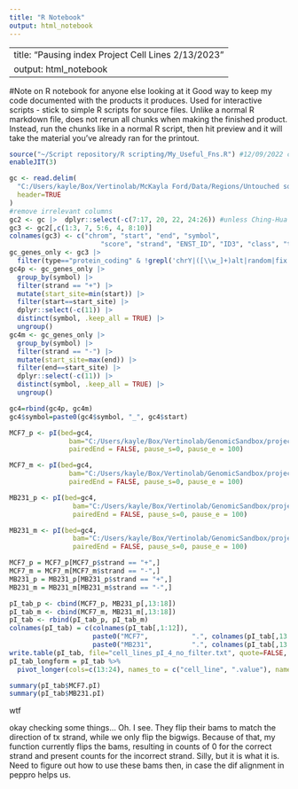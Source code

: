 ```yaml
---
title: "R Notebook"
output: html_notebook
---
```


---
title: "Pausing index Project Cell Lines 2/13/2023"
output: html_notebook
---
#Note on R notebook for anyone else looking at it
Good way to keep my code documented with the products it produces. Used for
interactive scripts - stick to simple R scripts for source files. Unlike a normal
R markdown file, does not rerun all chunks when making the finished product. Instead, 
run the chunks like in a normal R script, then hit preview and it will take the material
you've already ran for the printout.

```r
source("~/Script repository/R scripting/My_Useful_Fns.R") #12/09/2022 commit at my github https://github.com/McK-Ford/Script-repository/blob/main/R%20scripting/My_Useful_Fns.R
enableJIT(3)
```

```r
gc <- read.delim(
  "C:/Users/kayle/Box/Vertinolab/McKayla Ford/Data/Regions/Untouched source data/Gencode39_knowngene.hg38.txt.gz",
  header=TRUE
)
#remove irrelevant columns
gc2 <- gc |>  dplyr::select(-c(7:17, 20, 22, 24:26)) #unless Ching-Hua used detect transcripts?
gc3 <- gc2[,c(1:3, 7, 5:6, 4, 8:10)]
colnames(gc3) <- c("chrom", "start", "end", "symbol",
                       "score", "strand", "ENST_ID", "ID3", "class", "type")
gc_genes_only <- gc3 |> 
  filter(type=="protein_coding" & !grepl('chrY|([\\w_]+)alt|random|fix|v1', chrom)) ###86K out of 266K
gc4p <- gc_genes_only |> 
  group_by(symbol) |> 
  filter(strand == "+") |> 
  mutate(start_site=min(start)) |> 
  filter(start==start_site) |> 
  dplyr::select(-c(11)) |> 
  distinct(symbol, .keep_all = TRUE) |> 
  ungroup()
gc4m <- gc_genes_only |> 
  group_by(symbol) |> 
  filter(strand == "-") |> 
  mutate(start_site=max(end)) |> 
  filter(end==start_site) |> 
  dplyr::select(-c(11)) |> 
  distinct(symbol, .keep_all = TRUE) |> 
  ungroup()

gc4=rbind(gc4p, gc4m)
gc4$symbol=paste0(gc4$symbol, "_", gc4$start)
```

```r
MCF7_p <- pI(bed=gc4,
               bam="C:/Users/kayle/Box/Vertinolab/GenomicSandbox/project_cell_lines/ProSeq/PEPPRO_SE/MCF7/aligned_hg38/MCF7_plus.bam",
               pairedEnd = FALSE, pause_s=0, pause_e = 100)
```
```r
MCF7_m <- pI(bed=gc4,
               bam="C:/Users/kayle/Box/Vertinolab/GenomicSandbox/project_cell_lines/ProSeq/PEPPRO_SE/MCF7/aligned_hg38/MCF7_minus.bam",
               pairedEnd = FALSE, pause_s=0, pause_e = 100)
```

```r
MB231_p <- pI(bed=gc4,
                bam="C:/Users/kayle/Box/Vertinolab/GenomicSandbox/project_cell_lines/ProSeq/PEPPRO_SE/MB231/aligned_hg38/MB231_plus.bam",
                pairedEnd = FALSE, pause_s=0, pause_e = 100)
```

```r
MB231_m <- pI(bed=gc4,
                bam="C:/Users/kayle/Box/Vertinolab/GenomicSandbox/project_cell_lines/ProSeq/PEPPRO_SE/MB231/aligned_hg38/MB231_minus.bam",
                pairedEnd = FALSE, pause_s=0, pause_e = 100)
```
```r
MCF7_p = MCF7_p[MCF7_p$strand == "+",]
MCF7_m = MCF7_m[MCF7_m$strand == "-",]
MB231_p = MB231_p[MB231_p$strand == "+",]
MB231_m = MB231_m[MB231_m$strand == "-",]
```


```r
pI_tab_p <- cbind(MCF7_p, MB231_p[,13:18])
pI_tab_m <- cbind(MCF7_m, MB231_m[,13:18])
pI_tab <- rbind(pI_tab_p, pI_tab_m)
colnames(pI_tab) = c(colnames(pI_tab[,1:12]),
                     paste0("MCF7",           ".", colnames(pI_tab[,13:18])),
                     paste0("MB231",          ".", colnames(pI_tab[,13:18])))
write.table(pI_tab, file="cell_lines_pI_4_no_filter.txt", quote=FALSE, sep="\t", row.names = FALSE)
pI_tab_longform = pI_tab %>%
  pivot_longer(cols=c(13:24), names_to = c("cell_line", ".value"), names_pattern = "(.+)\\.(.+)")
```

```r
summary(pI_tab$MCF7.pI)
summary(pI_tab$MB231.pI)
```
wtf

okay checking some things... Oh. I see. They flip their bams to match the direction of tx strand, while we only flip the bigwigs. Because of that, my function currently flips the bams, resulting in counts of 0 for the correct strand and present counts for the incorrect strand. Silly, but it is what it is. Need to figure out how to use these bams then, in case the dif alignment in peppro helps us.